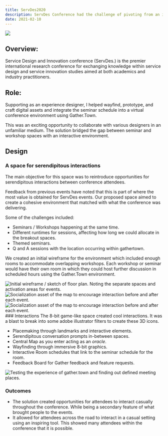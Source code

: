 ```yaml
---
title: ServDes2020
description: ServDes Conference had the challenge of pivoting from an in-person event to hybrid.
date: 2021-02-10
---
```

<Img ImgClassName="max-w-2xl mx-auto w-full" className="w-full bg-gradient-to-tr aspect-auto from-amber-300 to-amber-400" src="/images/servdes--hero.png" />

## Overview:

Service Design and Innovation conference (ServDes.) is the premier international research conference for exchanging knowledge within service design and service innovation studies aimed at both academics and industry practitioners.

## Role:

Supporting as an experience designer, I helped wayfind, prototype, and craft digital assets and integrate the seminar schedule into a virtual conference environment using Gather.Town.

This was an exciting opportunity to collaborate with various designers in an unfamiliar medium. The solution bridged the gap between seminar and workshop spaces with an interactive environment.



## Design

### A space for serendipitous interactions
The main objective for this space was to reintroduce opportunities for serendipitous interactions between conference attendees.

Feedback from previous events have noted that this is part of where the most value is obtained for ServDes events. Our proposed space aimed to create a cohesive environment that matched with what the conference was delivering.

Some of the challenges included:
-  Seminars / Workshops happening at the same time.
-  Different runtimes for sessions, affecting how long we could allocate in the breakout spaces.
-  Themed seminars.
-  Q and A sessions with the location occurring within gathertown.

We created an initial wireframe for the environment which included enough rooms to accommodate overlapping workshops. Each workshop or seminar would have their own room in which they could host further discussion in scheduled hours using the Gather.Town environment.


<MDXCarousel>
<Img className="bg-white" alt="Initial wireframe / sketch of floor plan. Noting the separate spaces and activation areas for events." src="/images/wireframe-of-gather-layout.png"/>
<Img className="bg-white" alt="Socialization asset of the map to encourage interaction before and after each event."src="/images/gather.png"/>
<Img className="bg-white" alt="Socialization asset of the map to encourage interaction before and after each event."src="/images/gather.png"/>

</MDXCarousel>
### Interactions
The 8-bit game-like space created cool interactions. It was a blast to break into some adobe illustrator filters to create these 3D icons.

-  Placemaking through landmarks and interactive elements.
-  Serendipitous conversation prompts in-between spaces.
-  Central Map as you enter acting as an *oracle*.
-  Wayfinding through immersive 8-bit graphics.
-  Interactive Room schedules that link to the seminar schedule for the room.
-  Feedback Board for Gather feedback and feature requests.

![Testing the experience of gather.town and finding out defined meeting places.](/images/Frame-103.png)

### Outcomes
-  The solution created opportunities for attendees to interact casually throughout the conference. While being a secondary feature of what brought people to the events.
-  It allowed for attendees across the road to interact in a casual setting using an inspiring tool. This showed many attendees within the conference that it is possible.